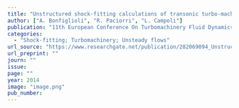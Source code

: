 ```yaml
---
title: "Unstructured shock-fitting calculations of transonic turbo-machinery flows"
author: ["A. Bonfiglioli", "R. Paciorri", "L. Campoli"]
publication: "11th European Conference On Turbomachinery Fluid Dynamics & Thermodynamics, 2015, European Turbomachinery Society."
categories:
  - "Shock-fitting; Turbomachinery; Unsteady flows"
url_source: "https://www.researchgate.net/publication/282069094_Unstructured_shock-fitting_calculations_of_transonic_turbo-machinery_flows"
url_preprint: ""
journ: ""
issue: 
page: ""
year: 2014
image: "image.png"
pub_number:
---
```

